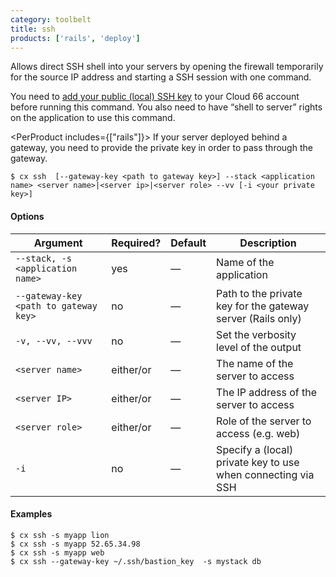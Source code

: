 ```yaml
---
category: toolbelt
title: ssh
products: ['rails', 'deploy']
---
```


Allows direct SSH shell into your servers by opening the firewall temporarily for the source IP address and starting a SSH session with one command.

You need to [add your public (local) SSH key](/:product/:version?/servers/ssh-to-server#cloud-66-toolbelt-cli) to your Cloud 66 account before running this command. You also need to have “shell to server” rights on the application to use this command.

<PerProduct includes={["rails"]}>
If your server deployed behind a gateway, you need to provide the private key in order to pass through the gateway.
</PerProduct>

```shell
$ cx ssh  [--gateway-key <path to gateway key>] --stack <application name> <server name>|<server ip>|<server role> --vv [-i <your private key>]
```

#### Options

| Argument | Required? | Default | Description |
|  ---  |  ---  |  ---  |  ---  |
| `--stack, -s <application name>` | yes | — | Name of the application |
| `--gateway-key <path to gateway key>` | no | — | Path to the private key for the gateway server (Rails only) |
| `-v, --vv, --vvv` | no | — | Set the verbosity level of the output |
| `<server name>` | either/or | — | The name of the server to access |
| `<server IP>` | either/or | — | The IP address of the server to access |
| `<server role>` | either/or | — | Role of the server to access (e.g. web) |
| `-i` | no | — | Specify a (local) private key to use when connecting via SSH|

#### Examples

```shell
$ cx ssh -s myapp lion
$ cx ssh -s myapp 52.65.34.98
$ cx ssh -s myapp web
$ cx ssh --gateway-key ~/.ssh/bastion_key  -s mystack db
```
